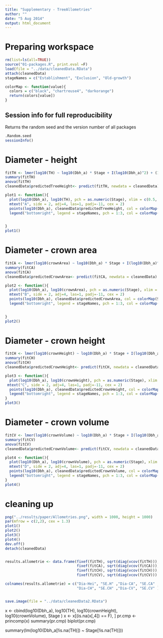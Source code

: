 ```yaml
---
title: "Supplementary - TreeAllometries"
author: ""
date: "5 Aug 2014"
output: html_document
---
```


# Preparing workspace

```r
rm(list=ls(all=TRUE))
source("01-packages.R", print.eval =F)
load(file = "../data/cleanedData.RData")
attach(cleanedData)
stageNames = c("Establishment", "Exclusion", "Old-growth")

colorMap <- function(value){
  colors = c("black", "chartreuse4", "darkorange")
  return(colors[value])
}
```


## Session info for full reproducibility

Returns the random seed and the version number of all packages

```r
.Random.seed
sessionInfo() 
```

# Diameter - height 

```r
fitTH <- lmer(log10(TH) ~ log10(Dbh_a) * Stage + I(log10(Dbh_a)^2) + (1|Plot)) 
summary(fitTH)
anova(fitTH)
cleanedData$predictedTreeHeight<- predict(fitTH, newdata = cleanedData)

plot1 <- function(){
  plot(log10(Dbh_a), log10(TH), pch = as.numeric(Stage), xlim = c(0.5, 2), main = "Tree height")
  mtext("A", side = 2, adj=4, las=1, padj=-11, cex = 2)
  points(log10(Dbh_a), cleanedData$predictedTreeHeight, col = colorMap(Stage), cex = 0.2)
  legend("bottomright", legend = stageNames, pch = 1:3, col = colorMap(1:3), lwd = 1)
  

}
plot1()
```

#  Diameter - crown area

```r

fitCA <- lmer(log10(crownArea) ~ log10(Dbh_a) * Stage + I(log10(Dbh_a)^2) + (1|Plot)) 
summary(fitCA)
anova(fitCA)
cleanedData$predictedCrownArea<- predict(fitCA, newdata = cleanedData)

plot2 <- function(){
  plot(log10(Dbh_a), log10(crownArea), pch = as.numeric(Stage), xlim = c(0.5, 2), main = "Crown projection area")
  mtext("B", side = 2, adj=4, las=1, padj=-11, cex = 2)
  points(log10(Dbh_a), cleanedData$predictedCrownArea, col = colorMap(Stage), cex = 0.2)
  legend("bottomright", legend = stageNames, pch = 1:3, col = colorMap(1:3), lwd = 1)
  

}
plot2()
```

#  Diameter - crown height

```r


fitCH <- lmer(log10(crownHeight) ~ log10(Dbh_a) * Stage + I(log10(Dbh_a)^2) + (1|Plot)) 
summary(fitCH)
anova(fitCH)
cleanedData$predictedCrownHeight<- predict(fitCH, newdata = cleanedData)

plot3 <- function(){
  plot(log10(Dbh_a), log10(crownHeight), pch = as.numeric(Stage), xlim = c(0.5, 2), main = "Crown height")
 mtext("C", side = 2, adj=4, las=1, padj=-11, cex = 2)
  points(log10(Dbh_a), cleanedData$predictedCrownHeight, col = colorMap(Stage), cex = 0.2)
  legend("bottomright", legend = stageNames, pch = 1:3, col = colorMap(1:3), lwd = 1)
}
plot3()
```

#  Diameter - crown volume

```r


fitCV <- lmer(log10(crownVolume) ~ log10(Dbh_a) * Stage + I(log10(Dbh_a)^2) + (1|Plot)) 
summary(fitCV)
anova(fitCV)
cleanedData$predictedCrownVolume<- predict(fitCV, newdata = cleanedData)

plot4 <- function(){
  plot(log10(Dbh_a), log10(crownVolume), pch = as.numeric(Stage), xlim = c(0.5, 2), main = "Crown Volume")
  mtext("D", side = 2, adj=4, las=1, padj=-11, cex = 2)
  points(log10(Dbh_a), cleanedData$predictedCrownVolume, col = colorMap(Stage), cex = 0.2)
  legend("bottomright", legend = stageNames, pch = 1:3, col = colorMap(1:3), lwd = 1)
}
plot4()
```

# cleaning up

```r

png("../results/paper/Allometries.png", width = 1000, height = 1000)
par(mfrow = c(2,2), cex = 1.3)
plot1()
plot2()
plot3()
plot4()
dev.off()
detach(cleanedData)


results.allometrie <- data.frame(fixef(fitTH), sqrt(diag(vcov(fitTH))), 
                                 fixef(fitCA), sqrt(diag(vcov(fitCA))), 
                                 fixef(fitCH), sqrt(diag(vcov(fitCH))),
                                 fixef(fitCV), sqrt(diag(vcov(fitCV))) )

colnames(results.allometrie) = c("Dia-Hei", "SE.H" ,"Dia-CA", "SE.CA" ,
                                 "Dia-CH", "SE.CH" ,"Dia-CV", "SE.CV" )


save.image(file = "../data/cleanedData2.RData")


```

x <- cbind(log10(Dbh_a), log10(TH), log10(crownHeight), log10(crownVolume), Stage )
x <- x[(is.na(x[,4]) == F), ]
pr.cmp <- princomp(x)
summary(pr.cmp)
biplot(pr.cmp)

summary(lm(log10(Dbh_a[!is.na(TH)]) ~ Stage[!is.na(TH)]))



